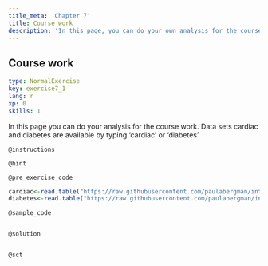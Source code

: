 ```yaml
---
title_meta: 'Chapter 7'
title: Course work
description: 'In this page, you can do your own analysis for the course work.'
---
```


## Course work

```yaml
type: NormalExercise
key: exercise7_1
lang: r
xp: 0
skills: 1
```
In this page you can do your analysis for the course work. Data sets cardiac and diabetes are available by typing 'cardiac' or 'diabetes'. 

`@instructions`


`@hint`


`@pre_exercise_code`
```r
cardiac<-read.table("https://raw.githubusercontent.com/paulabergman/intro-to-biostatistics-with-r/master/Cardiac.txt",header=T,row.names=1)
diabetes<-read.table("https://raw.githubusercontent.com/paulabergman/intro-to-biostatistics-with-r/master/Diabetes.txt",header=TRUE,row.names=1)
```

`@sample_code`
```r

```

`@solution`
```r

```

`@sct`
```r

```
